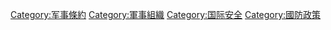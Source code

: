 {{Commonscat|Military alliances}}
{{Catmore}}
[[Category:军事條約|Category:军事條約]]
[[Category:軍事組織|Category:軍事組織]]
[[Category:国际安全|Category:国际安全]]
[[Category:國防政策|Category:國防政策]]